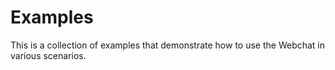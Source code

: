 
# Examples

This is a collection of examples that demonstrate how to use the Webchat in various scenarios.

<div className="grid grid-cols-2">
  <Demo example="webchat-react-demo" title="Webchat Demo" preload={false} />
  <Demo example="webchat-react-custom-message" title="Custom Message" preload={false} />
  <Demo example="webchat-embed-controls" title="Embedded Controls" preload={false} />
  <Demo example="webchat-react-custom-trigger" title="Custom Trigger" preload={false} />
</div>
